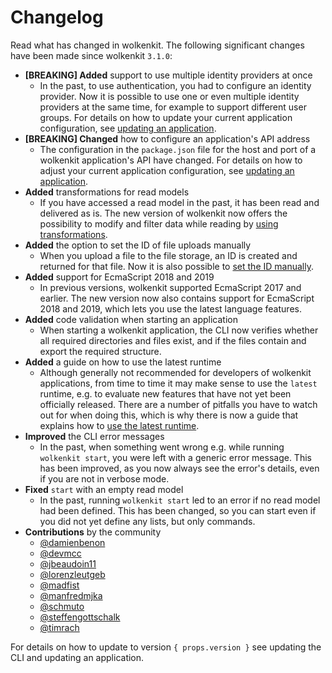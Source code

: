 
# Changelog

Read what has changed in wolkenkit. The following significant changes have been made since wolkenkit `3.1.0`:

- **[BREAKING] Added** support to use multiple identity providers at once
  - In the past, to use authentication, you had to configure an identity provider. Now it is possible to use one or even multiple identity providers at the same time, for example to support different user groups. For details on how to update your current application configuration, see [updating an application](../../../getting-started/updating-wolkenkit/updating-an-application/).
- **[BREAKING] Changed** how to configure an application's API address
  - The configuration in the `package.json` file for the host and port of a wolkenkit application's API have changed. For details on how to adjust your current application configuration, see [updating an application](../../../getting-started/updating-wolkenkit/updating-an-application/).
- **Added** transformations for read models
  - If you have accessed a read model in the past, it has been read and delivered as is. The new version of wolkenkit now offers the possibility to modify and filter data while reading by [using transformations](../../../reference/creating-the-read-model/defining-transformations/).
- **Added** the option to set the ID of file uploads manually
  - When you upload a file to the file storage, an ID is created and returned for that file. Now it is also possible to [set the ID manually](../../../reference/storing-large-files/adding-files/#setting-the-id-manually).
- **Added** support for EcmaScript 2018 and 2019
  - In previous versions, wolkenkit supported EcmaScript 2017 and earlier. The new version now also contains support for EcmaScript 2018 and 2019, which lets you use the latest language features.
- **Added** code validation when starting an application
  - When starting a wolkenkit application, the CLI now verifies whether all required directories and files exist, and if the files contain and export the required structure.
- **Added** a guide on how to use the latest runtime
  - Although generally not recommended for developers of wolkenkit applications, from time to time it may make sense to use the `latest` runtime, e.g. to evaluate new features that have not yet been officially released. There are a number of pitfalls you have to watch out for when doing this, which is why there is now a guide that explains how to [use the latest runtime](../../../guides/using-the-latest-runtime/overview/).
- **Improved** the CLI error messages
  - In the past, when something went wrong e.g. while running `wolkenkit start`, you were left with a generic error message. This has been improved, as you now always see the error's details, even if you are not in verbose mode.
- **Fixed** `start` with an empty read model
  - In the past, running `wolkenkit start` led to an error if no read model had been defined. This has been changed, so you can start even if you did not yet define any lists, but only commands.
- **Contributions** by the community
  - [@damienbenon](https://github.com/damienbenon)
  - [@devmcc](https://github.com/devmcc)
  - [@jbeaudoin11](https://github.com/jbeaudoin11)
  - [@lorenzleutgeb](https://github.com/lorenzleutgeb)
  - [@madfist](https://github.com/madfist)
  - [@manfredmjka](https://github.com/manfredmjka)
  - [@schmuto](https://github.com/schmuto)
  - [@steffengottschalk](https://github.com/steffengottschalk)
  - [@timrach](https://github.com/timrach)

<p>
  For details on how to update to version <Code type='inline'>{ props.version }</Code> see <Link href='../../../getting-started/updating-wolkenkit/updating-the-cli/'>updating the CLI</Link> and <Link href='../../../getting-started/updating-wolkenkit/updating-an-application/'>updating an application</Link>.
</p>
